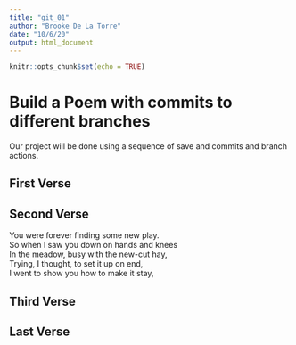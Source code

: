 ```yaml
---
title: "git_01"
author: "Brooke De La Torre"
date: "10/6/20"
output: html_document
---
```


```r
knitr::opts_chunk$set(echo = TRUE)
```
# Build a Poem with commits to different branches
Our project will be done using a sequence of save and commits and branch actions.
<!-- Do not modify or change any text in "!--" bracketed areas such as this --- these are instructions to
you, if you change any of this the git program will notice it and compromise your git merging strategy !-->

## First Verse 
<!--Put the first five lines of a poem by Lewis Carrol in this section!-->

## Second Verse
<!--Put the first five lines of a poem by Robert Frost here!-->
You were forever finding some new play.    
So when I saw you down on hands and knees     
In the meadow, busy with the new-cut hay,    
Trying, I thought, to set it up on end,    
I went to show you how to make it stay,    

## Third Verse
<!--Put the first two verses of The Walrus and the Carpenter here!-->

## Last Verse
<!--Put a short poem of your choice 8-20 lines,here!-->

